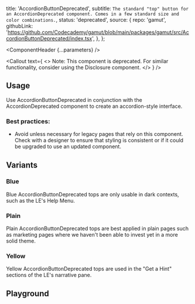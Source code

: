 


  title: 'AccordionButtonDeprecated',
  subtitle: `The standard "top" button for an AccordionDeprecated component.
Comes in a few standard size and color combinations.`,
  status: 'deprecated',
  source: {
    repo: 'gamut',
    githubLink:
      'https://github.com/Codecademy/gamut/blob/main/packages/gamut/src/AccordionButtonDeprecated/index.tsx',
  },
};

<Meta of={AccordionButtonDeprecatedStories} />

<ComponentHeader {...parameters} />

<Callout
  text={
    <>
      Note: This component is deprecated. For similar functionality, consider
      using the <LinkTo id="Molecules/Disclosure">Disclosure</LinkTo> component.
    </>
  }
/>

## Usage

Use AccordionButtonDeprecated in conjunction with the AccordionDeprecated component to create an accordion-style interface.

### Best practices:

- Avoid unless necessary for legacy pages that rely on this component. Check with a designer to ensure that styling is consistent or if it could be upgraded to use an updated component.

## Variants

### Blue

Blue AccordionButtonDeprecated tops are only usable in dark contexts, such as the LE's Help Menu.

<Canvas of={AccordionButtonDeprecatedStories.Blue} />

### Plain

Plain AccordionButtonDeprecated tops are best applied in plain pages such as marketing pages where we haven't been able to invest yet in a more solid theme.

<Canvas of={AccordionButtonDeprecatedStories.Plain} />

### Yellow

Yellow AccordionButtonDeprecated tops are used in the "Get a Hint" sections of the LE's narrative pane.

<Canvas of={AccordionButtonDeprecatedStories.Yellow} />

## Playground

<Canvas sourceState="shown" of={AccordionButtonDeprecatedStories.Default} />

<Controls />
